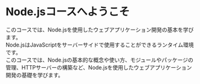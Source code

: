 # Node.jsコースへようこそ

このコースでは、Node.jsを使用したウェブアプリケーション開発の基本を学びます。<br/>
Node.jsはJavaScriptをサーバーサイドで使用することができるランタイム環境です。<br/>
このコースでは、Node.jsの基本的な概念や使い方、モジュールやパッケージの管理、HTTPサーバーの構築など、Node.jsを使用したウェブアプリケーション開発の基礎を学びます。